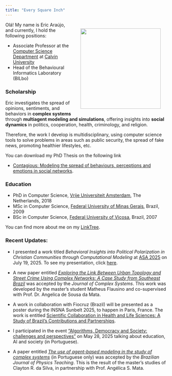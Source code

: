 ```yaml
---
title: "Every Square Inch"
---
```


![](files/Self-BW-Adjusted.png){style="float: right; padding: 20px;" fig-alt="Portrait at Búzios in 2023." fig-align="right" width="250"}

<!-- ### Computational Modeling for the Flourishing of the Whole Creation -->

Olá! My name is Eric Araújo, and currently, I hold the following positions:

- Associate Professor at the [Computer Science Department](https://calvin.edu/academics/school-stem/computer-science){target="_blank"} at [Calvin University](https://calvin.edu/){target="_blank"}
- Head of the Behavioural Informatics Laboratory (BILbo)

### Scholarship

Eric investigates the spread of opinions, sentiments, and behaviors in **complex systems** through **multiagent modeling and simulations**, offering insights into **social dynamics** in politics, cooperation, health, criminology, and religion.

Therefore, the work I develop is multidisciplinary, using computer science tools to solve problems in areas such as public security, the spread of fake news, promoting healthier lifestyles, etc.

You can download my PhD Thesis on the following link 

- [Contagious: Modeling the spread of behaviours, perceptions and emotions in social networks](./files/Contagious_Eric_Araujo.pdf){target="_blank"}.

### Education
- PhD in Computer Science, [Vrije Universiteit Amsterdam](https://vu.nl/nl){target="_blank"}, The Netherlands, 2018
- MSc in Computer Science, [Federal University of Minas Gerais](https://ufmg.br/){target="_blank"}, Brazil, 2009
- BSc in Computer Science, [Federal University of Viçosa](https://www.ufv.br/){target="_blank"}, Brazil, 2007

You can find more about me on my [LinkTree](https://linktr.ee/earaujo){target="_blank"}.

### Recent Updates:

- I presented a work titled *Behavioral Insights into Political Polarization in Christian Communities through Computational Modeling* at [ASA 2025](https://network.asa3.org/mpage/ASA2025){target=_blank} on July 19, 2025. To see my presentation, click [here](https://ericaraujo.com/presentations/2025/ASA/presentation.html){target="_blank"}.

- A new paper entitled [*Exploring the Link Between Urban Topology and Street Crime Using Complex Networks: A Case Study from Southeast Brazil*](https://doi.org/10.1093/comnet/cnaf016){target=_blank} was accepted by the *Journal of Complex Systems*. This work was developed by the master’s student Matheus Flausino and co-supervised with Prof. Dr. Angelica de Sousa da Mata.

- A work in collaboration with Fiocruz (Brazil) will be presented as a poster during the INSNA Sunbelt 2025, to happen in Paris, France. The work is entitled [Scientific Collaboration in Health and Life Sciences: A Study of Brazil's Contributions and Partnerships](https://www.conftool.pro/sunbelt2025/index.php?page=browseSessions&form_session=196#paperID891){target=_blank}.

- I participated in the event ["Algorithms, Democracy and Society: challenges and perspectives"](https://algoritmosesociedade.inf.ufg.br/#inicio){target="_blank} on May 28, 2025 talking about education, AI and society (in Portuguese).

- A paper entitled [*The use of agent-based modeling in the study of complex systems*](https://doi.org/10.1590/1806-9126-RBEF-2024-0464){target="_blank"} (in Portuguese only) was accepted by the *Brazilian Journal of Physics Teaching*. This is the result of the master's studies of Clayton R. da Silva, in partnership with Prof. Angélica S. Mata.